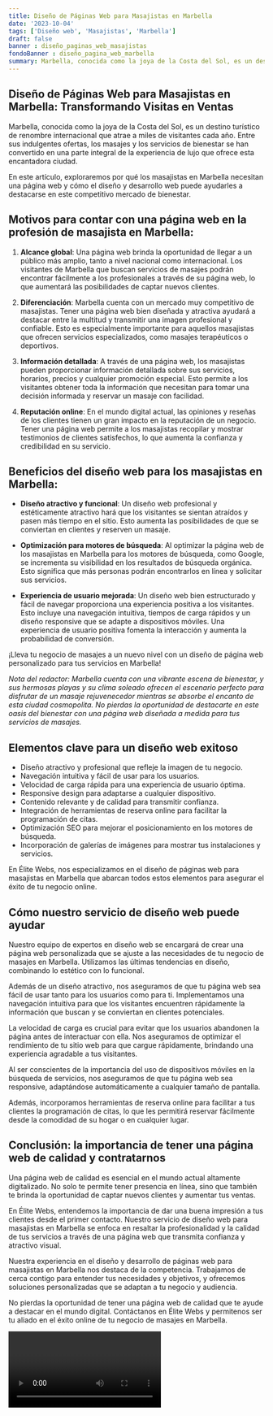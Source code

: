```yaml
---
title: Diseño de Páginas Web para Masajistas en Marbella
date: '2023-10-04'
tags: ['Diseño web', 'Masajistas', 'Marbella']
draft: false
banner : diseño_paginas_web_masajistas
fondoBanner : diseño_pagina_web_marbella
summary: Marbella, conocida como la joya de la Costa del Sol, es un destino turístico de renombre internacional que atrae a miles de visitantes cada año. Entre sus indulgentes ofertas, los masajes y los servicios de bienestar se han convertido en una parte integral de la experiencia de lujo que ofrece esta encantadora ciudad.
---
```


## Diseño de Páginas Web para Masajistas en Marbella: Transformando Visitas en Ventas

Marbella, conocida como la joya de la Costa del Sol, es un destino turístico de renombre internacional que atrae a miles de visitantes cada año. Entre sus indulgentes ofertas, los masajes y los servicios de bienestar se han convertido en una parte integral de la experiencia de lujo que ofrece esta encantadora ciudad.

En este artículo, exploraremos por qué los masajistas en Marbella necesitan una página web y cómo el diseño y desarrollo web puede ayudarles a destacarse en este competitivo mercado de bienestar.

## Motivos para contar con una página web en la profesión de masajista en Marbella:

1. **Alcance global**: Una página web brinda la oportunidad de llegar a un público más amplio, tanto a nivel nacional como internacional. Los visitantes de Marbella que buscan servicios de masajes podrán encontrar fácilmente a los profesionales a través de su página web, lo que aumentará las posibilidades de captar nuevos clientes.

2. **Diferenciación**: Marbella cuenta con un mercado muy competitivo de masajistas. Tener una página web bien diseñada y atractiva ayudará a destacar entre la multitud y transmitir una imagen profesional y confiable. Esto es especialmente importante para aquellos masajistas que ofrecen servicios especializados, como masajes terapéuticos o deportivos.

3. **Información detallada**: A través de una página web, los masajistas pueden proporcionar información detallada sobre sus servicios, horarios, precios y cualquier promoción especial. Esto permite a los visitantes obtener toda la información que necesitan para tomar una decisión informada y reservar un masaje con facilidad.

4. **Reputación online**: En el mundo digital actual, las opiniones y reseñas de los clientes tienen un gran impacto en la reputación de un negocio. Tener una página web permite a los masajistas recopilar y mostrar testimonios de clientes satisfechos, lo que aumenta la confianza y credibilidad en su servicio.

## Beneficios del diseño web para los masajistas en Marbella:

- **Diseño atractivo y funcional**: Un diseño web profesional y estéticamente atractivo hará que los visitantes se sientan atraídos y pasen más tiempo en el sitio. Esto aumenta las posibilidades de que se conviertan en clientes y reserven un masaje.

- **Optimización para motores de búsqueda**: Al optimizar la página web de los masajistas en Marbella para los motores de búsqueda, como Google, se incrementa su visibilidad en los resultados de búsqueda orgánica. Esto significa que más personas podrán encontrarlos en línea y solicitar sus servicios.

- **Experiencia de usuario mejorada**: Un diseño web bien estructurado y fácil de navegar proporciona una experiencia positiva a los visitantes. Esto incluye una navegación intuitiva, tiempos de carga rápidos y un diseño responsive que se adapte a dispositivos móviles. Una experiencia de usuario positiva fomenta la interacción y aumenta la probabilidad de conversión.

¡Lleva tu negocio de masajes a un nuevo nivel con un diseño de página web personalizado para tus servicios en Marbella!

*Nota del redactor: Marbella cuenta con una vibrante escena de bienestar, y sus hermosas playas y su clima soleado ofrecen el escenario perfecto para disfrutar de un masaje rejuvenecedor mientras se absorbe el encanto de esta ciudad cosmopolita. No pierdas la oportunidad de destacarte en este oasis del bienestar con una página web diseñada a medida para tus servicios de masajes.*

<GifSeo />

<Cta />

## Elementos clave para un diseño web exitoso

- Diseño atractivo y profesional que refleje la imagen de tu negocio.
- Navegación intuitiva y fácil de usar para los usuarios.
- Velocidad de carga rápida para una experiencia de usuario óptima.
- Responsive design para adaptarse a cualquier dispositivo.
- Contenido relevante y de calidad para transmitir confianza.
- Integración de herramientas de reserva online para facilitar la programación de citas.
- Optimización SEO para mejorar el posicionamiento en los motores de búsqueda.
- Incorporación de galerías de imágenes para mostrar tus instalaciones y servicios.

En Élite Webs, nos especializamos en el diseño de páginas web para masajistas en Marbella que abarcan todos estos elementos para asegurar el éxito de tu negocio online.

## Cómo nuestro servicio de diseño web puede ayudar

Nuestro equipo de expertos en diseño web se encargará de crear una página web personalizada que se ajuste a las necesidades de tu negocio de masajes en Marbella. Utilizamos las últimas tendencias en diseño, combinando lo estético con lo funcional.

Además de un diseño atractivo, nos aseguramos de que tu página web sea fácil de usar tanto para los usuarios como para ti. Implementamos una navegación intuitiva para que los visitantes encuentren rápidamente la información que buscan y se conviertan en clientes potenciales.

La velocidad de carga es crucial para evitar que los usuarios abandonen la página antes de interactuar con ella. Nos aseguramos de optimizar el rendimiento de tu sitio web para que cargue rápidamente, brindando una experiencia agradable a tus visitantes.

Al ser conscientes de la importancia del uso de dispositivos móviles en la búsqueda de servicios, nos aseguramos de que tu página web sea responsive, adaptándose automáticamente a cualquier tamaño de pantalla.

Además, incorporamos herramientas de reserva online para facilitar a tus clientes la programación de citas, lo que les permitirá reservar fácilmente desde la comodidad de su hogar o en cualquier lugar.

## Conclusión: la importancia de tener una página web de calidad y contratarnos

Una página web de calidad es esencial en el mundo actual altamente digitalizado. No solo te permite tener presencia en línea, sino que también te brinda la oportunidad de captar nuevos clientes y aumentar tus ventas.

En Élite Webs, entendemos la importancia de dar una buena impresión a tus clientes desde el primer contacto. Nuestro servicio de diseño web para masajistas en Marbella se enfoca en resaltar la profesionalidad y la calidad de tus servicios a través de una página web que transmita confianza y atractivo visual.

Nuestra experiencia en el diseño y desarrollo de páginas web para masajistas en Marbella nos destaca de la competencia. Trabajamos de cerca contigo para entender tus necesidades y objetivos, y ofrecemos soluciones personalizadas que se adaptan a tu negocio y audiencia.

No pierdas la oportunidad de tener una página web de calidad que te ayude a destacar en el mundo digital. Contáctanos en Élite Webs y permitenos ser tu aliado en el éxito online de tu negocio de masajes en Marbella.

<Video />

<CtaBot job='Masajistas' city='Marbella'/>

<Gmaps query='Marbella+españa+maps' />